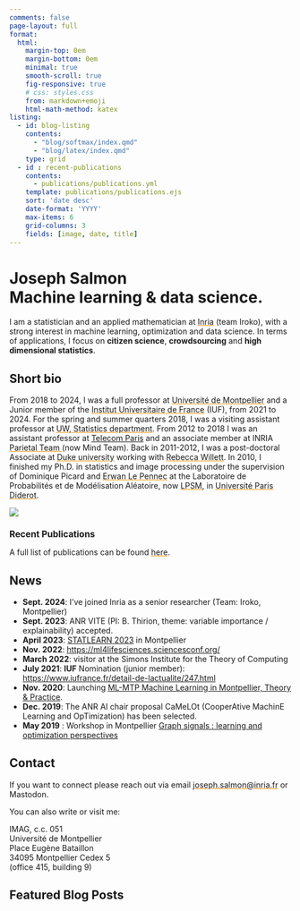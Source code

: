 ```yaml
---
comments: false
page-layout: full
format:
  html:
    margin-top: 0em
    margin-bottom: 0em
    minimal: true
    smooth-scroll: true
    fig-responsive: true
    # css: styles.css
    from: markdown+emoji
    html-math-method: katex
listing:
  - id: blog-listing
    contents:
      - "blog/softmax/index.qmd"
      - "blog/latex/index.qmd"
    type: grid
  - id : recent-publications
    contents:
      - publications/publications.yml
    template: publications/publications.ejs
    sort: 'date desc'
    date-format: 'YYYY'
    max-items: 6
    grid-columns: 3
    fields: [image, date, title]
---
```



::: {.column-screen}
```{=html}
<link rel="stylesheet" href="html/
landing_page_styles.css">

<div class="gradient_bg">
    <div class="hero section_padding">
        <div class="hero_content">
            <h1><span class="gradient_text">
                <i class="fas fa-house"></i>
                Joseph Salmon</span>
            <br> Machine learning & data science.</h1>
            <p>I am a statistician and an applied mathematician at <a href="https://www.inria.fr/" target="_blank"><span style='text-decoration: underline;text-decoration-color: #f08f04ff;'>Inria</span></a> (team Iroko), with a strong interest in machine learning, optimization and data science. In terms of applications, I focus on <strong>citizen science</strong>, <strong>crowdsourcing</strong> and <strong>high dimensional statistics</strong>.</p>
            <h2>Short bio </h2>
            <p>From 2018 to 2024, I was a full professor at <a href="https://www.umontpellier.fr/" target="_blank"><span style='text-decoration: underline;text-decoration-color: #f08f04ff;'>Université de Montpellier</span></a> and a Junior member of the <a href="http://www.iufrance.fr/" target="_blank"><span style='text-decoration: underline;text-decoration-color: #f08f04ff;'>Institut Universitaire de France</span></a> (IUF), from 2021 to 2024.
            For the spring and summer quarters 2018, I was a visiting assistant professor at <a href="https://www.stat.washington.edu/" target="_blank"><span style='text-decoration: underline;text-decoration-color: #f08f04ff;'>UW, Statistics department</span></a>.
            From 2012 to 2018 I was an assistant professor at <a href="http://telecom-paris.fr">Telecom Paris</span></a> and an associate member at INRIA <a href="http://parietal.saclay.inria.fr/" target="_blank"><span style='text-decoration: underline;text-decoration-color: #f08f04ff;'>Parietal Team </span></a> (now Mind Team).
            Back in 2011-2012, I was a post-doctoral Associate at <a href="https://www.duke.edu/" target="_blank"><span style='text-decoration: underline;text-decoration-color: #f08f04ff;'>Duke university</span></a> working with <a href="https://voices.uchicago.edu/willett/" target="_blank"><span style='text-decoration: underline;text-decoration-color: #f08f04ff;'>Rebecca Willett</span></a>.

            In 2010, I finished my Ph.D. in statistics and image processing under the supervision of Dominique Picard and <a href="http://www.cmap.polytechnique.fr/~lepennec/" target="_blank"><span style='text-decoration: underline;text-decoration-color: #f08f04ff;'>Erwan Le Pennec</span></a> at the Laboratoire de Probabilités et de Modélisation Aléatoire, now <a href="http://isidore.lpma.math.upmc.fr/" target="_blank"><span style='text-decoration: underline;text-decoration-color: #f08f04ff;'>LPSM</span></a>, in <a href="https://www.univ-paris-diderot.fr/" target="_blank"><span style='text-decoration: underline;text-decoration-color: #f08f04ff;'>Université Paris Diderot</span></a>.
            </p>

        </div>
        <div class="hero_image">
            <img src="/img/joseph_2018.png"/>
        </div>

         <div id="dot_container">
        </div>
    </div>


<div w3-include-html="img/waves.html"></div>
</div>


<script src="html/jquery.min.js"></script>
<script src="html/TweenMax.min.js"></script>
```

:::

::: {style="font-size: 75%;" }
## Recent Publications

:::{#recent-publications}
:::

:::
A full list of publications can be found
<a href="publications/index.html"><span style='text-decoration: underline;text-decoration-color: #f08f04ff;'>here</span></a>.

:::{#news}
## News

- **Sept. 2024**: I've joined Inria as a senior researcher (Team: Iroko, Montpellier)
- **Sept. 2023**: ANR VITE  (PI: B. Thirion, theme: variable importance / explainability) accepted.
- **April 2023**: [STATLEARN 2023](https://statlearn.sciencesconf.org/) in Montpellier
- **Nov. 2022**: [https://ml4lifesciences.sciencesconf.org/](Machine Learning for life sciences)
- **March 2022**: visitor at the Simons Institute for the Theory of Computing
- **July 2021**: **IUF** Nomination (junior member): [https://www.iufrance.fr/detail-de-lactualite/247.html](https://www.iufrance.fr/detail-de-lactualite/247.html)
- **Nov. 2020**: Launching [ML-MTP Machine Learning in Montpellier, Theory & Practice](https://groupes.renater.fr/wiki/ml-mtp/index).
- **Dec. 2019**: The ANR AI chair proposal CaMeLOt (CooperAtive MachinE Learning and OpTimization) has been selected.
- **May 2019** : Workshop in Montpellier [Graph signals : learning and optimization perspectives](https://graph-sig-2019.sciencesconf.org/)

:::



## Contact
:::{#contact}

If you want to connect please reach out via email
<a href="mailto:joseph.salmon@inria.fr"><span style='text-decoration: underline; text-decoration-color: #f08f04ff;'>joseph.salmon@inria.fr</span></a>
or Mastodon.

You can also write or visit me:

IMAG, c.c. 051</br>
Université de Montpellier</br>
Place Eugène Bataillon</br>
34095 Montpellier Cedex 5</br>
(office 415, building 9)</br>


:::

<!--
- **March 20, 2023**: We are hiring a student assistant to help with software development for probabilistic machine learning, 5-10h/week. <a href="student_assistant_software_engineering_ml/index.html" target="_blank" style="color: #f08f04ff;">Here</a> is a link to the advertisement. <a href="mailto:mail.marvinschmitt@gmail.com?subject=Student assistant ML software engineering" target="_blank" style="color: #f08f04ff;">Drop me a mail</a> if you're interested!

- **March 10, 2023**: Heading to [BayesComp 2023](https://bayescomp2023.com/) in Levi, Finland. Finally putting faces to all those names from papers and Twitter. Presenting a [poster](projects/poster_bayescomp_mms.pdf) and an invited lightning talk. See you around! -->

<!-- - **01.12.2021**: I have started working as a PhD researcher in Paul Buerkner's Junior Research Group for Bayesian Statistics at the Cluster of Excellence SimTech (University of Stuttgart). Excited to do hands-on research on Bayesian Statistics and Probabilistic Machine Learning! -->



## Featured Blog Posts
:::{#blog-listing}
:::